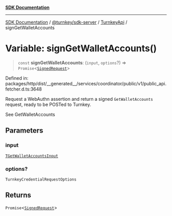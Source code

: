 [**SDK Documentation**](../../../../../README.mdx)

***

[SDK Documentation](../../../../../packages.mdx) / [@turnkey/sdk-server](../../../README.mdx) / [TurnkeyApi](../README.mdx) / signGetWalletAccounts

# Variable: signGetWalletAccounts()

> `const` **signGetWalletAccounts**: (`input`, `options`?) => `Promise`\<[`SignedRequest`](../../../../http/type-aliases/SignedRequest.mdx)\>

Defined in: packages/http/dist/\_\_generated\_\_/services/coordinator/public/v1/public\_api.fetcher.d.ts:3648

Request a WebAuthn assertion and return a signed `GetWalletAccounts` request, ready to be POSTed to Turnkey.

See GetWalletAccounts

## Parameters

### input

[`TGetWalletAccountsInput`](../type-aliases/TGetWalletAccountsInput.mdx)

### options?

`TurnkeyCredentialRequestOptions`

## Returns

`Promise`\<[`SignedRequest`](../../../../http/type-aliases/SignedRequest.mdx)\>
